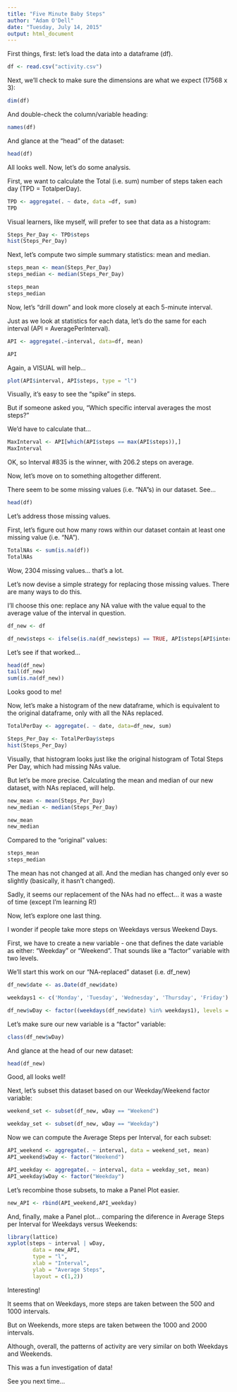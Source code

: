 ```yaml
---
title: "Five Minute Baby Steps"
author: "Adam O'Dell"
date: "Tuesday, July 14, 2015"
output: html_document
---
```


First things, first: let's load the data into a dataframe (df).

```r

df <- read.csv("activity.csv")

```

Next, we'll check to make sure the dimensions are what we expect (17568 x 3):

```r
dim(df)
```

And double-check the column/variable heading:

```r
names(df)
```

And glance at the "head" of the dataset:

```r
head(df)
```

All looks well. Now, let's do some analysis.

First, we want to calculate the Total (i.e. sum) number of steps taken each day (TPD = TotalperDay).

```r

TPD <- aggregate(. ~ date, data =df, sum)
TPD
```

Visual learners, like myself, will prefer to see that data as a histogram:

```r
Steps_Per_Day <- TPD$steps
hist(Steps_Per_Day)
```

Next, let's compute two simple summary statistics: mean and median.

```r

steps_mean <- mean(Steps_Per_Day)
steps_median <- median(Steps_Per_Day)

steps_mean
steps_median
```

Now, let's "drill down" and look more closely at each 5-minute interval.

Just as we look at statistics for each data, let's do the same for each interval (API = AveragePerInterval).

```r

API <- aggregate(.~interval, data=df, mean)

API
```

Again, a VISUAL will help...

```r

plot(API$interval, API$steps, type = "l")
```

Visually, it's easy to see the "spike" in steps.

But if someone asked you, "Which specific interval averages the most steps?"

We'd have to calculate that...

```r

MaxInterval <- API[which(API$steps == max(API$steps)),]
MaxInterval

```

OK, so Interval #835 is the winner, with 206.2 steps on average.

Now, let's move on to something altogether different.

There seem to be some missing values (i.e. "NA"s) in our dataset. See...

```r
head(df)
```

Let's address those missing values.


First, let's figure out how many rows within our dataset contain at least one missing value (i.e. "NA").

```r
TotalNAs <- sum(is.na(df))
TotalNAs
```

Wow, 2304 missing values... that's a lot.

Let's now devise a simple strategy for replacing those missing values. There are many ways to do this.

I'll choose this one: replace any NA value with the value equal to the average value of the interval in question.  

```r

df_new <- df

df_new$steps <- ifelse(is.na(df_new$steps) == TRUE, API$steps[API$interval %in% df_new$interval], df_new$steps)

```

Let's see if that worked...

```r
head(df_new)
tail(df_new)
sum(is.na(df_new))
```

Looks good to me!

Now, let's make a histogram of the new dataframe, which is equivalent to the original dataframe, only with all the NAs replaced.

```r
TotalPerDay <- aggregate(. ~ date, data=df_new, sum)

Steps_Per_Day <- TotalPerDay$steps
hist(Steps_Per_Day)
```

Visually, that histogram looks just like the original histogram of Total Steps Per Day, which had missing NAs value.

But let's be more precise. Calculating the mean and median of our new dataset, with NAs replaced, will help.

```r
new_mean <- mean(Steps_Per_Day)
new_median <- median(Steps_Per_Day)

new_mean
new_median
```
Compared to the "original" values:

```r
steps_mean
steps_median
```

The mean has not changed at all. And the median has changed only ever so slightly (basically, it hasn't changed).

Sadly, it seems our replacement of the NAs had no effect... it was a waste of time (except I'm learning R!)

Now, let's explore one last thing.

I wonder if people take more steps on Weekdays versus Weekend Days.

First, we have to create a new variable - one that defines the date variable as either: "Weekday" or "Weekend". That sounds like a "factor" variable with two levels.

We'll start this work on our "NA-replaced" dataset (i.e. df_new)

```r
df_new$date <- as.Date(df_new$date)

weekdays1 <- c('Monday', 'Tuesday', 'Wednesday', 'Thursday', 'Friday')

df_new$wDay <- factor((weekdays(df_new$date) %in% weekdays1), levels = c(FALSE,TRUE), labels=c('Weekend','Weekday'))

```

Let's make sure our new variable is a "factor" variable:

```r
class(df_new$wDay)
```

And glance at the head of our new dataset:

```r
head(df_new)
```

Good, all looks well!

Next, let's subset this dataset based on our Weekday/Weekend factor variable:

```r

weekend_set <- subset(df_new, wDay == "Weekend")

weekday_set <- subset(df_new, wDay == "Weekday")

```

Now we can compute the Average Steps per Interval, for each subset:

```r

API_weekend <- aggregate(. ~ interval, data = weekend_set, mean)
API_weekend$wDay <- factor("Weekend")

API_weekday <- aggregate(. ~ interval, data = weekday_set, mean)
API_weekday$wDay <- factor("Weekday")
```

Let's recombine those subsets, to make a Panel Plot easier.

```r
new_API <- rbind(API_weekend,API_weekday)
```

And, finally, make a Panel plot... comparing the diference in Average Steps per Interval for Weekdays versus Weekends:

```r
library(lattice)
xyplot(steps ~ interval | wDay,
        data = new_API,
        type = "l",
        xlab = "Interval",
        ylab = "Average Steps",
        layout = c(1,2))
```

Interesting!

It seems that on Weekdays, more steps are taken between the 500 and 1000 intervals.

But on Weekends, more steps are taken between the 1000 and 2000 intervals.

Although, overall, the patterns of activity are very similar on both Weekdays and Weekends.

This was a fun investigation of data!

See you next time...

